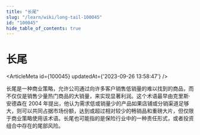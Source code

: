 ```yaml
---
title: "长尾"
slug: "/learn/wiki/long-tail-100045"
id: "100045"
hide_table_of_contents: true
---
```



# 长尾

<ArticleMeta id={100045} updatedAt={'2023-09-26 13:58:47'} />
<div className='border-solid border-b border-t-0 my-4 border-[var(--ifm-color-gray-300)]' />

长尾是一种商业策略，允许公司通过向许多客户销售低销量的难以找到的商品，而不仅仅是销售少量热门商品的大销量，来实现显著利润。这个术语最早由克里斯·安德森在 2004 年提出，他认为需求低或销量少的产品如果店铺或分销渠道足够大，则可以共同占据市场份额，达到或超过相对较少的畅销品和重磅大片，但仅限于商业策略使用该术语。长尾也可能指的是保险行业中的一种责任形式，或者投资组合中存在的尾部风险。
